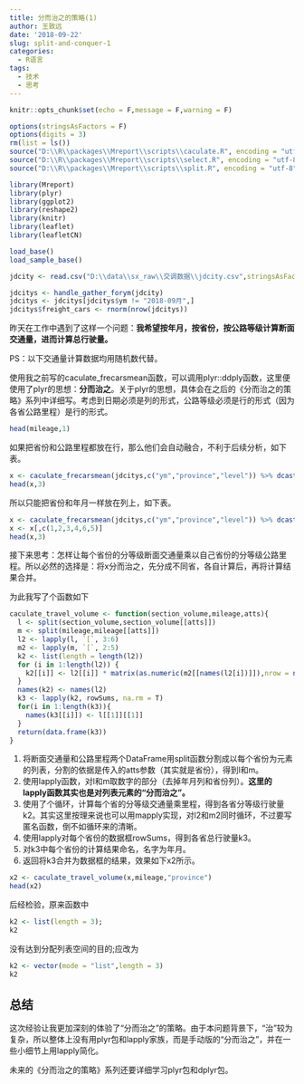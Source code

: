 ```yaml
---
title: 分而治之的策略(1)
author: 王致远
date: '2018-09-22'
slug: split-and-conquer-1
categories:
  - R语言
tags:
  - 技术
  - 思考
---
```


```r
knitr::opts_chunk$set(echo = F,message = F,warning = F)
```

```r
options(stringsAsFactors = F)
options(digits = 3)
rm(list = ls())
source("D:\\R\\packages\\Mreport\\scripts\\caculate.R", encoding = "utf-8")
source("D:\\R\\packages\\Mreport\\scripts\\select.R", encoding = "utf-8")
source("D:\\R\\packages\\Mreport\\scripts\\split.R", encoding = "utf-8")
```

```r
library(Mreport)
library(plyr)
library(ggplot2)
library(reshape2)
library(knitr)
library(leaflet)
library(leafletCN)
```

```r
load_base()
load_sample_base()
```

```r
jdcity <- read.csv("D:\\data\\sx_raw\\交调数据\\jdcity.csv",stringsAsFactors = F)
```


```r
jdcitys <- handle_gather_forym(jdcity)
jdcitys <- jdcitys[jdcitys$ym != "2018-09月",]
jdcitys$freight_cars <- rnorm(nrow(jdcitys))
```

昨天在工作中遇到了这样一个问题：**我希望按年月，按省份，按公路等级计算断面交通量，进而计算总行驶量。**

PS：以下交通量计算数据均用随机数代替。

使用我之前写的caculate_frecarsmean函数，可以调用plyr::ddply函数，这里便使用了plyr的思想：**分而治之**。关于plyr的思想，具体会在之后的《分而治之的策略》系列中详细写。考虑到日期必须是列的形式，公路等级必须是行的形式（因为各省公路里程）是行的形式。

```r
head(mileage,1)
```


如果把省份和公路里程都放在行，那么他们会自动融合，不利于后续分析，如下表。

```r
x <- caculate_frecarsmean(jdcitys,c("ym","province","level")) %>% dcast(ym~level+province)
head(x,3)
```

所以只能把省份和年月一样放在列上，如下表。

```r
x <- caculate_frecarsmean(jdcitys,c("ym","province","level")) %>% dcast(ym+province~level)
x <- x[,c(1,2,3,4,6,5)]
head(x,3)
```

接下来思考：怎样让每个省份的分等级断面交通量乘以自己省份的分等级公路里程。所以必然的选择是：将x分而治之，先分成不同省，各自计算后，再将计算结果合并。

为此我写了个函数如下

```r
caculate_travel_volume <- function(section_volume,mileage,atts){
  l <- split(section_volume,section_volume[[atts]])
  m <- split(mileage,mileage[[atts]])
  l2 <- lapply(l, `[`, 3:6)
  m2 <- lapply(m, `[`, 2:5)
  k2 <- list(length = length(l2))
  for (i in 1:length(l2)) {
    k2[[i]] <- l2[[i]] * matrix(as.numeric(m2[[names(l2[i])]]),nrow = nrow(l2[[i]]),ncol = 4,byrow=T)
  }
  names(k2) <- names(l2)
  k3 <- lapply(k2, rowSums, na.rm = T)
  for(i in 1:length(k3)){
    names(k3[[i]]) <- l[[1]][[1]]
  }
  return(data.frame(k3))
}
```


1. 将断面交通量和公路里程两个DataFrame用split函数分割成以每个省份为元素的列表，分割的依据是传入的atts参数（其实就是省份），得到l和m。
2. 使用lapply函数，对l和m取数字的部分（去掉年月列和省份列）。**这里的lapply函数其实也是对列表元素的“分而治之”。**
3. 使用了个循环，计算每个省的分等级交通量乘里程，得到各省分等级行驶量k2。其实这里按理来说也可以用mapply实现，对l2和m2同时循环，不过要写匿名函数，倒不如循环来的清晰。
4. 使用lapply对每个省份的数据框rowSums，得到各省总行驶量k3。
5. 对k3中每个省份的计算结果命名，名字为年月。
6. 返回将k3合并为数据框的结果，效果如下x2所示。

```r
x2 <- caculate_travel_volume(x,mileage,"province")
head(x2)
```

后经检验，原来函数中

```r
k2 <- list(length = 3);
k2
```

没有达到分配列表空间的目的;应改为

```r
k2 <- vector(mode = "list",length = 3)
k2
```


## 总结

这次经验让我更加深刻的体验了“分而治之”的策略。由于本问题背景下，“治”较为复杂，所以整体上没有用plyr包和lapply家族，而是手动版的“分而治之”，并在一些小细节上用lapply简化。

未来的《分而治之的策略》系列还要详细学习plyr包和dplyr包。

